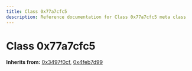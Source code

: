 ```yaml
---
title: Class 0x77a7cfc5
description: Reference documentation for Class 0x77a7cfc5 meta class
---
```



# Class 0x77a7cfc5

**Inherits from:** [0x3497f0cf](/classes/0x3497f0cf), [0x4feb7d99](/classes/0x4feb7d99)

<ClassDetails file="/db/classes/0x77a7cfc5.a82ad69c1a53.json" />
